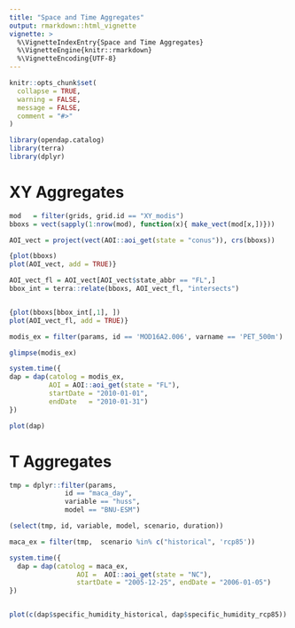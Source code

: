 ```yaml
---
title: "Space and Time Aggregates"
output: rmarkdown::html_vignette
vignette: >
  %\VignetteIndexEntry{Space and Time Aggregates}
  %\VignetteEngine{knitr::rmarkdown}
  %\VignetteEncoding{UTF-8}
---
```


```r
knitr::opts_chunk$set(
  collapse = TRUE,
  warning = FALSE,
  message = FALSE,
  comment = "#>"
)
```

```r
library(opendap.catalog)
library(terra)
library(dplyr)
```

# XY Aggregates

```r
mod   = filter(grids, grid.id == "XY_modis")
bboxs = vect(sapply(1:nrow(mod), function(x){ make_vect(mod[x,])}))

AOI_vect = project(vect(AOI::aoi_get(state = "conus")), crs(bboxs))

{plot(bboxs)
plot(AOI_vect, add = TRUE)}
```

```r
AOI_vect_fl = AOI_vect[AOI_vect$state_abbr == "FL",]
bbox_int = terra::relate(bboxs, AOI_vect_fl, "intersects")


{plot(bboxs[bbox_int[,1], ])
plot(AOI_vect_fl, add = TRUE)}
```
```r
modis_ex = filter(params, id == 'MOD16A2.006', varname == 'PET_500m')

glimpse(modis_ex)
```

```r
system.time({
dap = dap(catolog = modis_ex, 
          AOI = AOI::aoi_get(state = "FL"), 
          startDate = "2010-01-01", 
          endDate   = "2010-01-31")
})
```

```r
plot(dap)
```

# T Aggregates

```r
tmp = dplyr::filter(params, 
              id == "maca_day", 
              variable == "huss",
              model == "BNU-ESM")

(select(tmp, id, variable, model, scenario, duration))
```


```r
maca_ex = filter(tmp,  scenario %in% c("historical", 'rcp85'))

system.time({
  dap = dap(catolog = maca_ex, 
                 AOI =  AOI::aoi_get(state = "NC"), 
                 startDate = "2005-12-25", endDate = "2006-01-05") 
})


plot(c(dap$specific_humidity_historical, dap$specific_humidity_rcp85))

```
